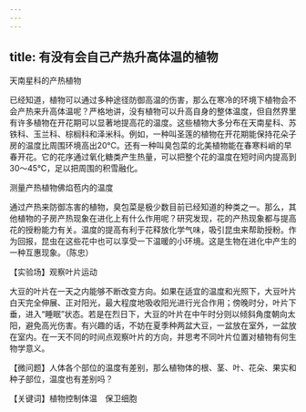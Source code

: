 ```yaml
---
---
---
```

title: 有没有会自己产热升高体温的植物
---




天南星科的产热植物



已经知道，植物可以通过多种途径防御高温的伤害，那么在寒冷的环境下植物会不会产热来升高体温呢？严格地讲，没有植物可以升高自身的整体温度，但自然界里有许多植物在开花期可以显著地提高花的温度。这些植物大多分布在天南星科、苏铁科、玉兰科、棕榈科和泽米科。例如，一种叫圣莲的植物在开花期能保持花朵子房的温度比周围环境高出20℃。还有一种叫臭包菜的北美植物能在春寒料峭的早春开花。它的花序通过氧化糖类产生热量，可以把整个花的温度在短时间内提高到30～45℃，足以把周围的积雪融化。

测量产热植物佛焰苞内的温度



通过产热来防御冻害的植物，臭包菜是极少数目前已经知道的种类之一。那么，其他植物的子房产热现象在进化上有什么作用呢？研究发现，花的产热现象都与提高花的授粉能力有关。温度的提高有利于花释放化学气味，吸引昆虫来帮助授粉。作为回报，昆虫在这些花中也可以享受一下温暖的小环境。这是生物在进化中产生的一种互惠现象。（陈忠）





【实验场】观察叶片运动

大豆的叶片在一天之内能够不断改变方向。如果在适宜的温度和光照下，大豆叶片白天完全伸展、正对阳光，最大程度地吸收阳光进行光合作用；傍晚时分，叶片下垂，进入“睡眠”状态。若是在烈日下，大豆的叶片在中午时分则以倾斜角度朝向太阳，避免高光伤害。有兴趣的话，不妨在夏季种两盆大豆，一盆放在室外，一盆放在室内。在一天不同的时间点观察叶片的方向，并思考不同叶片位置对植物有何生物学意义。

【微问题】人体各个部位的温度有差别，那么植物体的根、茎、叶、花朵、果实和种子部位，温度也有差别吗？

【关键词】植物控制体温　保卫细胞